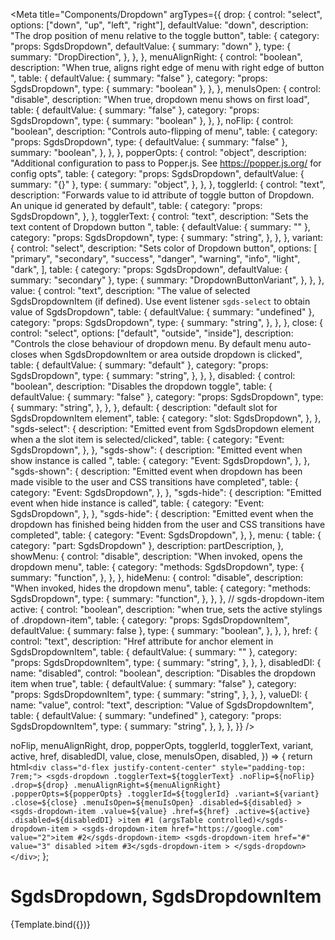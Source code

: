 
<Meta
  title="Components/Dropdown"
  argTypes={{
    drop: {
      control: "select",
      options: ["down", "up", "left", "right"],
      defaultValue: "down",
      description: "The drop position of menu relative to the toggle button",
      table: {
        category: "props: SgdsDropdown",
        defaultValue: { summary: "down" },
        type: {
          summary: "DropDirection",
        },
      },
    },
    menuAlignRight: {
      control: "boolean",
      description:
        "When true, aligns right edge of menu with right edge of button ",
      table: {
        defaultValue: { summary: "false" },
        category: "props: SgdsDropdown",
        type: { summary: "boolean" },
      },
    },
    menuIsOpen: {
      control: "disable",
      description: "When true, dropdown menu shows on first load",
      table: {
        defaultValue: { summary: "false" },
        category: "props: SgdsDropdown",
        type: { summary: "boolean" },
      },
    },
    noFlip: {
      control: "boolean",
      description: "Controls auto-flipping of menu",
      table: {
        category: "props: SgdsDropdown",
        type: {
          defaultValue: { summary: "false" },
          summary: "boolean",
        },
      },
    },
    popperOpts: {
      control: "object",
      description:
        "Additional configuration to pass to Popper.js. See https://popper.js.org/ for config opts",
      table: {
        category: "props: SgdsDropdown",
        defaultValue: { summary: "{}" },
        type: {
          summary: "object",
        },
      },
    },
    togglerId: {
      control: "text",
      description:
        "Forwards value to id attribute of toggle button of Dropdown. An unique id generated by default",
      table: {
        category: "props: SgdsDropdown",
      },
    },
    togglerText: {
      control: "text",
      description: "Sets the text content of Dropdown button ",
      table: {
        defaultValue: { summary: "" },
        category: "props: SgdsDropdown",
        type: {
          summary: "string",
        },
      },
    },
    variant: {
      control: "select",
      description: "Sets color of Dropdown button",
      options: [
        "primary",
        "secondary",
        "success",
        "danger",
        "warning",
        "info",
        "light",
        "dark",
      ],
      table: {
        category: "props: SgdsDropdown",
        defaultValue: { summary: "secondary" },
        type: {
          summary: "DropdownButtonVariant",
        },
      },
    },
    value: {
      control: "text",
      description:
        "The value of selected SgdsDropdownItem (if defined). Use event listener `sgds-select` to obtain value of SgdsDropdown",
      table: {
        defaultValue: { summary: "undefined" },
        category: "props: SgdsDropdown",
        type: {
          summary: "string",
        },
      },
    },
    close: {
      control: "select",
      options: ["default", "outside", "inside"],
      description:
        "Controls the close behaviour of dropdown menu. By default menu auto-closes when SgdsDropdownItem or area outside dropdown is clicked",
      table: {
        defaultValue: { summary: "default" },
        category: "props: SgdsDropdown",
        type: {
          summary: "string",
        },
      },
    },
    disabled: {
      control: "boolean",
      description:
        "Disables the dropdown toggle",
      table: {
        defaultValue: { summary: "false" },
        category: "props: SgdsDropdown",
        type: {
          summary: "string",
        },
      },
    },
    default: {
      description: "default slot for SgdsDropdownItem element",
      table: {
        category: "slot: SgdsDropdown",
      },
    },
    "sgds-select": {
      description:
        "Emitted event from SgdsDropdown element when a the slot item is selected/clicked",
      table: {
        category: "Event: SgdsDropdown",
      },
    },
    "sgds-show": {
      description: "Emitted event when show instance is called ",
      table: {
        category: "Event: SgdsDropdown",
      },
    },
    "sgds-shown": {
      description:
        "Emitted event when dropdown has been made visible to the user and CSS transitions have completed",
      table: {
        category: "Event: SgdsDropdown",
      },
    },
    "sgds-hide": {
      description: "Emitted event when hide instance is called",
      table: {
        category: "Event: SgdsDropdown",
      },
    },
    "sgds-hide": {
      description:
        "Emitted event when the dropdown has finished being hidden from the user and CSS transitions have completed",
      table: {
        category: "Event: SgdsDropdown",
      },
    },
    menu: {
      table: { category: "part: SgdsDropdown" },
      description: partDescription,
    },
    showMenu: {
      control: "disable",
      description: "When invoked, opens the dropdown menu",
      table: {
        category: "methods: SgdsDropdown",
        type: {
          summary: "function",
        },
      },
    },
    hideMenu: {
      control: "disable",
      description: "When invoked, hides the dropdown menu",
      table: {
        category: "methods: SgdsDropdown",
        type: {
          summary: "function",
        },
      },
    },
    // sgds-dropdown-item
    active: {
      control: "boolean",
      description: "when true, sets the active stylings of .dropdown-item",
      table: {
        category: "props: SgdsDropdownItem",
        defaultValue: { summary: false },
        type: {
          summary: "boolean",
        },
      },
    },
    href: {
      control: "text",
      description: "Href attribute for anchor element in SgdsDropdownItem",
      table: {
        defaultValue: { summary: "" },
        category: "props: SgdsDropdownItem",
        type: {
          summary: "string",
        },
      },
    },
    disabledDI: {
      name: "disabled",
      control: "boolean",
      description: "Disables the dropdown item when true",
      table: {
        defaultValue: { summary: "false" },
        category: "props: SgdsDropdownItem",
        type: {
          summary: "string",
        },
      },
    },
    valueDI: {
      name: "value",
      control: "text",
      description: "Value of SgdsDropdownItem",
      table: {
        defaultValue: { summary: "undefined" },
        category: "props: SgdsDropdownItem",
        type: {
          summary: "string",
        },
      },
    },
  }}
/>

  noFlip,
  menuAlignRight,
  drop,
  popperOpts,
  togglerId,
  togglerText,
  variant,
  active,
  href,
  disabledDI,
  value,
  close,
  menuIsOpen,
  disabled,
}) => {
  return html`
      <div class="d-flex justify-content-center" style="padding-top: 7rem;">
      <sgds-dropdown
        .togglerText=${togglerText}
        .noFlip=${noFlip}
        .drop=${drop}
        .menuAlignRight=${menuAlignRight}
        .popperOpts=${popperOpts}
        .togglerId=${togglerId}
        .variant=${variant}
        .close=${close}
        .menuIsOpen=${menuIsOpen}
        .disabled=${disabled}
      >
        <sgds-dropdown-item
          .value=${value}
          .href=${href}
          .active=${active}
          .disabled=${disabledDI}
          >item #1 (argsTable controlled)</sgds-dropdown-item
        >
        <sgds-dropdown-item href="https://google.com" value="2">item #2</sgds-dropdown-item>
        <sgds-dropdown-item href="#" value="3" disabled
          >item #3</sgds-dropdown-item
        >
      </sgds-dropdown>
      </div>
  `;
};

# SgdsDropdown, SgdsDropdownItem

<Canvas>
  <Story
    name="Basic"
    height="300px"
    args={{
      togglerText: "Dropdown",
      variant: "secondary",
      href: "#",
    }}
  >
    {Template.bind({})}
  </Story>
</Canvas>

<ArgsTable story="Basic" />
